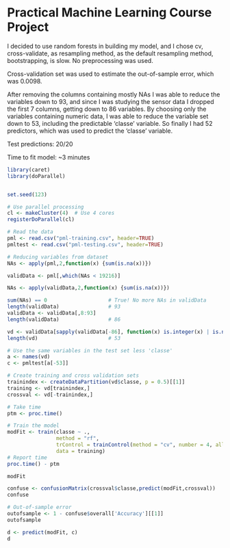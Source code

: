 Practical Machine Learning Course Project
========================================================

I decided to use random forests in building my model, and I chose cv, cross-validate, as resampling method, as the default resampling method, bootstrapping, is slow. No preprocessing was used.
 
Cross-validation set was used to estimate the out-of-sample error, which was 0.0098.
 
After removing the columns containing mostly NAs I was able to reduce the variables down to 93, and since I was studying the sensor data I dropped the first 7 columns, getting down to 86 variables. By choosing only the variables containing numeric data, I was able to reduce the variable set down to 53, including the predictable 'classe' variable. So finally I had 52 predictors, which was used to predict the 'classe' variable. 

Test predictions: 20/20

Time to fit model: ~3 minutes


```r
library(caret)
library(doParallel)


set.seed(123)

# Use parallel processing
cl <- makeCluster(4)  # Use 4 cores
registerDoParallel(cl)

# Read the data
pml <- read.csv("pml-training.csv", header=TRUE)
pmltest <- read.csv("pml-testing.csv", header=TRUE)

# Reducing variables from dataset
NAs <- apply(pml,2,function(x) {sum(is.na(x))}) 

validData <- pml[,which(NAs < 19216)]

NAs <- apply(validData,2,function(x) {sum(is.na(x))}) 

sum(NAs) == 0                    # True! No more NAs in validData
length(validData)                # 93
validData <- validData[,8:93]
length(validData)                # 86

vd <- validData[sapply(validData[-86], function(x) is.integer(x) | is.numeric(x))] 
length(vd)                       # 53

# Use the same variables in the test set less 'classe'
a <- names(vd)
c <- pmltest[a[-53]]

# Create training and cross validation sets
trainindex <- createDataPartition(vd$classe, p = 0.5)[[1]]
training <- vd[trainindex,]
crossval <- vd[-trainindex,]

# Take time
ptm <- proc.time()

# Train the model
modFit <- train(classe ~ .,  
                method = "rf",
                trControl = trainControl(method = "cv", number = 4, allowParallel=T), 
                data = training)
# Report time
proc.time() - ptm

modFit

confuse <- confusionMatrix(crossval$classe,predict(modFit,crossval))
confuse

# Out-of-sample error
outofsample <- 1 - confuse$overall['Accuracy'][[1]]
outofsample

d <- predict(modFit, c)
d

```

